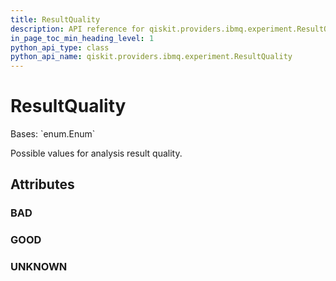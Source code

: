 ```yaml
---
title: ResultQuality
description: API reference for qiskit.providers.ibmq.experiment.ResultQuality
in_page_toc_min_heading_level: 1
python_api_type: class
python_api_name: qiskit.providers.ibmq.experiment.ResultQuality
---
```


# ResultQuality

<Class id="qiskit.providers.ibmq.experiment.ResultQuality" isDedicatedPage={true} github="https://github.com/qiskit/qiskit-ibmq-provider/tree/stable/0.18/qiskit/providers/ibmq/experiment/constants.py" signature="ResultQuality(value)" modifiers="class">
  Bases: `enum.Enum`

  Possible values for analysis result quality.

  ## Attributes

  ### BAD

  <Attribute id="qiskit.providers.ibmq.experiment.ResultQuality.BAD" attributeValue="'BAD'" />

  ### GOOD

  <Attribute id="qiskit.providers.ibmq.experiment.ResultQuality.GOOD" attributeValue="'GOOD'" />

  ### UNKNOWN

  <Attribute id="qiskit.providers.ibmq.experiment.ResultQuality.UNKNOWN" attributeValue="'UNKNOWN'" />
</Class>


